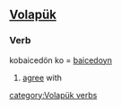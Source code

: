 ==[[Volapük]]==

===Verb===
kobaicedön ko = [[baicedoyn ]] 

# [[agree]] with

[[category:Volapük verbs]]